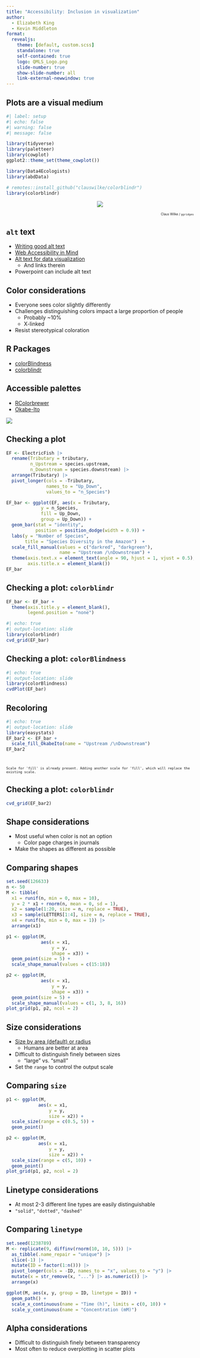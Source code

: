 ```yaml
---
title: "Accessibility: Inclusion in visualization"
author:
  - Elizabeth King
  - Kevin Middleton
format:
  revealjs:
    theme: [default, custom.scss]
    standalone: true
    self-contained: true
    logo: QMLS_Logo.png
    slide-number: true
    show-slide-number: all
    link-external-newwindow: true
---
```


## Plots are a visual medium

```r
#| label: setup
#| echo: false
#| warning: false
#| message: false

library(tidyverse)
library(paletteer)
library(cowplot)
ggplot2::theme_set(theme_cowplot())

library(Data4Ecologists)
library(abdData)

# remotes::install_github("clauswilke/colorblindr")
library(colorblindr)
```

::: {style="text-align: center"}

![](https://exts.ggplot2.tidyverse.org/gallery/images/ggridges.png)

:::

::: {style="font-size: 60%; text-align: right"}

Claus Wilke / `ggridges`

:::


## `alt` text

- [Writing good alt text](https://accessibility.huit.harvard.edu/describe-content-images)
- [Web Accessibility in Mind](https://webaim.org/techniques/alttext/)
- [Alt text for data visualization](https://medium.com/nightingale/writing-alt-text-for-data-visualization-2a218ef43f81)
  - And links therein
- Powerpoint can include alt text


## Color considerations

- Everyone sees color slightly differently
- Challenges distinguishing colors impact a large proportion of people
  - Probably ~10%
  - X-linked
- Resist stereotypical coloration


## R Packages

- [colorBlindness](https://cran.r-project.org/web/packages/colorBlindness/vignettes/colorBlindness.html)
- [colorblindr](https://github.com/clauswilke/colorblindr)


## Accessible palettes

- [RColorbrewer](https://colorbrewer2.org/)
- [Okabe-Ito](https://siegal.bio.nyu.edu/color-palette/)

![](http://www.cookbook-r.com/Graphs/Colors_(ggplot2)/colorblind_palette.jpg)


## Checking a plot

```r
EF <- ElectricFish |> 
  rename(Tributary = tributary,
         n_Upstream = species.upstream,
         n_Downstream = species.downstream) |> 
  arrange(Tributary) |> 
  pivot_longer(cols = -Tributary,
               names_to = "Up_Down",
               values_to = "n_Species")

EF_bar <- ggplot(EF, aes(x = Tributary,
             y = n_Species,
             fill = Up_Down,
             group = Up_Down)) +
  geom_bar(stat = "identity",
           position = position_dodge(width = 0.9)) +
  labs(y = "Number of Species",
       title = "Species Diversity in the Amazon")  +
  scale_fill_manual(values = c("darkred", "darkgreen"),
                    name = "Upstream /\nDownstream") +
  theme(axis.text.x = element_text(angle = 90, hjust = 1, vjust = 0.5),
        axis.title.x = element_blank())
EF_bar
```


## Checking a plot: `colorblindr`

```r
EF_bar <- EF_bar +
  theme(axis.title.y = element_blank(),
        legend.position = "none")
```

```r
#| echo: true
#| output-location: slide
library(colorblindr)
cvd_grid(EF_bar)
```


## Checking a plot: `colorBlindness`

```r
#| echo: true
#| output-location: slide
library(colorBlindness)
cvdPlot(EF_bar)
```


## Recoloring

```r
#| echo: true
#| output-location: slide
library(easystats)
EF_bar2 <- EF_bar +
  scale_fill_OkabeIto(name = "Upstream /\nDownstream")
EF_bar2
```

::: {style="font-size: 75%"}
<br />

`Scale for 'fill' is already present. Adding another scale for 'fill', which will replace the existing scale.`

:::


## Checking a plot: `colorblindr`

```r
cvd_grid(EF_bar2)
```

## Shape considerations

- Most useful when color is not an option
  - Color page charges in journals
- Make the shapes as different as possible


## Comparing shapes

```r
set.seed(126633)
n <- 50
M <- tibble(
  x1 = runif(n, min = 0, max = 10),
  y = 2 * x1 + rnorm(n, mean = 0, sd = 1),
  x2 = sample(1:20, size = n, replace = TRUE),
  x3 = sample(LETTERS[1:4], size = n, replace = TRUE),
  x4 = runif(n, min = 0, max = 1)) |> 
  arrange(x1)

p1 <- ggplot(M,
             aes(x = x1, 
                 y = y, 
                 shape = x3)) +
  geom_point(size = 5) +
  scale_shape_manual(values = c(15:18))

p2 <- ggplot(M,
             aes(x = x1, 
                 y = y, 
                 shape = x3)) +
  geom_point(size = 5) +
  scale_shape_manual(values = c(1, 3, 8, 16))
plot_grid(p1, p2, ncol = 2)
```


## Size considerations

- [Size by area (default) or radius](https://ggplot2-book.org/scale-other.html)
  - Humans are better at area
- Difficult to distinguish finely between sizes
  - "large" vs. "small"
- Set the `range` to control the output scale


## Comparing `size`

```r
p1 <- ggplot(M,
            aes(x = x1, 
                y = y,
                size = x2)) +
  scale_size(range = c(0.5, 5)) +
  geom_point()

p2 <- ggplot(M,
            aes(x = x1, 
                y = y,
                size = x2)) +
  scale_size(range = c(5, 10)) +
  geom_point()
plot_grid(p1, p2, ncol = 2)
```


## Linetype considerations

- At most 2-3 different line types are easily distinguishable
- `"solid"`, `"dotted"`, `"dashed"`


## Comparing `linetype`

```r
set.seed(1238789)
M <- replicate(9, diffinv(rnorm(10, 10, 5))) |> 
  as_tibble(.name_repair = "unique") |> 
  slice(-1) |> 
  mutate(ID = factor(1:n())) |> 
  pivot_longer(cols = -ID, names_to = "x", values_to = "y") |> 
  mutate(x = str_remove(x, "...") |> as.numeric()) |> 
  arrange(x)

ggplot(M, aes(x, y, group = ID, linetype = ID)) +
  geom_path() +
  scale_x_continuous(name = "Time (h)", limits = c(0, 10)) +
  scale_y_continuous(name = "Concentration (mM)")
```


## Alpha considerations

- Difficult to distinguish finely between transparency
- Most often to reduce overplotting in scatter plots
